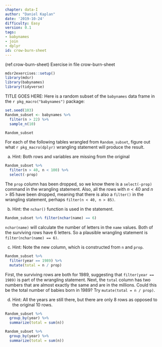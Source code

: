 ```yaml
---
chapter: data-I
author: "Daniel Kaplan"
date: '2019-10-24'
difficulty: Easy
version: 0.1
tags:
- babynames
- join
- dplyr
id: crow-burn-sheet
---
```


(ref:crow-burn-sheet) Exercise in file crow-burn-sheet

```r
mdsr2exercises::setup()
library(mdsr)
library(babynames)
library(tidyverse)
```

TITLE GOES HERE: Here is a random subset of the `babynames` data frame in the `r pkg_macro("babynames")` package:


```r
set.seed(103)
Random_subset <- babynames %>%
  filter(n > 22) %>%
  sample_n(10)
```

```r
Random_subset
```

For each of the following tables wrangled from `Random_subset`, figure out what `r pkg_macro(dplyr)` wrangling statement will produce the result.

a. Hint: Both rows and variables are missing from the original 

```r
Random_subset %>%
  filter(n > 40, n < 100) %>%
  select(-prop)
```

<!--begin-answer-->
The `prop` column has been dropped, so we know there is a `select(-prop)` command in the wrangling statement. Also, all the rows with $n < 40$ and $n > 85$ have been dropped, meaning that there is also a `filter()` in the wrangling statement, perhaps `filter(n < 40, n > 85)`.
<!--end-answer-->

b. Hint: the `nchar()` function is used in the statement.

```r
Random_subset %>% filter(nchar(name) == 6)
```

<!--begin-answer-->
`nchar(name)` will calculate the number of letters in the `name` values. Both of the surviving rows have 6 letters. So a plausible wrangling statement is `filter(nchar(name) == 6)`.
<!--end-answer-->

c. Hint: Note the new column, which is constructed from `n` and `prop`.

```r
Random_subset %>%
  filter(year == 1989) %>%
  mutate(total = n / prop)
```

<!--begin-answer-->
First, the surviving rows are both for 1989, suggesting that `filter(year == 1989)` is part of the wrangling statement. Next, the `total` column has two numbers that are almost exactly the same and are in the millions. Could this be the total number of babies born in 1989? Try `mutate(total = n / prop)`.
<!--end-answer-->

d. Hint: All the years are still there, but there are only 8 rows as opposed to the original 10 rows.

```r
Random_subset %>%
  group_by(year) %>%
  summarize(total = sum(n))
```

<!--begin-answer-->
```r
Random_subset %>%
  group_by(year) %>%
  summarize(total = sum(n))
```
<!--end-answer-->

